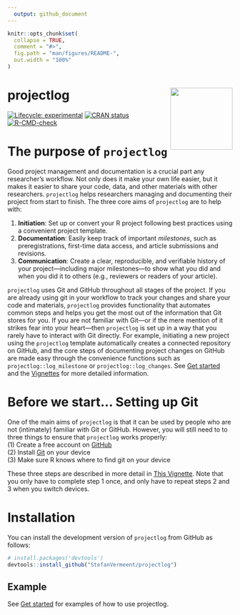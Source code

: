 ```yaml
---
  output: github_document
---
```

  
  <!-- README.md is generated from README.Rmd. Please edit that file -->
  
```r
knitr::opts_chunk$set(
  collapse = TRUE,
  comment = "#>",
  fig.path = "man/figures/README-",
  out.width = "100%"
)
```

# projectlog <a href="https://stefanvermeent.github.io/projectlog/"><img src="man/figures/logo.png" align="right" height="139" /></a>

<!-- badges: start -->
[![Lifecycle: experimental](https://img.shields.io/badge/lifecycle-experimental-orange.svg)](https://lifecycle.r-lib.org/articles/stages.html#experimental)
[![CRAN status](https://www.r-pkg.org/badges/version/projectlog)](https://CRAN.R-project.org/package=projectlog)           
[![R-CMD-check](https://github.com/stefanvermeent/projectlog/actions/workflows/R-CMD-check.yaml/badge.svg)](https://github.com/stefanvermeent/projectlog/actions/workflows/R-CMD-check.yaml)
<!-- badges: end -->


# The purpose of `projectlog`

Good project management and documentation is a crucial part any researcher's workflow.
Not only does it make your own life easier, but it makes it easier to share your code, data, and other materials with other researchers.
`projectlog` helps researchers managing and documenting their project from start to finish.
The three core aims of `projectlog` are to help with:

  1. **Initiation**: Set up or convert your R project following best practices using a convenient project template.
  2. **Documentation**: Easily keep track of important *milestones*, such as preregistrations, first-time data access, and article submissions and revisions.
  3. **Communication**: Create a clear, reproducible, and verifiable history of your project---including major milestones---to show what you did and when you did it to others (e.g., reviewers or readers of your article).

`projectlog` uses Git and GitHub throughout all stages of the project.
If you are already using git in your workflow to track your changes and share your code and materials, `projectlog` provides functionality that automates common steps and helps you get the most out of the information that Git stores for you.
If you are not familiar with Git---or if the mere mention of it strikes fear into your heart---then `projectlog` is set up in a way that you rarely have to interact with Git directly.
For example, initiating a new project using the `projectlog` template automatically creates a connected repository on GitHub, and the core steps of documenting project changes on GitHub are made easy through the convenience functions such as `projectlog::log_milestone` or `projectlog::log_changes`.
See [Get started](https://stefanvermeent.github.io/projectlog/articles/projectlog.html) and the [Vignettes](https://stefanvermeent.github.io/projectlog/articles/) for more detailed information.

# Before we start... Setting up Git

One of the main aims of `projectlog` is that it can be used by people who are not (intimately) familiar with Git or GitHub.
However, you will still need to to three things to ensure that `projectlog` works properly:<br>
    (1) Create a free account on [GitHub](https://github.com/join)<br>
    (2) Install [Git](https://git-scm.com/downloads) on your device<br>
    (3) Make sure R knows where to find git on your device<br>
    
These three steps are described in more detail in [This Vignette](https://stefanvermeent.github.io/projectlog/articles/setting-up-git.html). 
Note that you only have to complete step 1 once, and only have to repeat steps 2 and 3 when you switch devices. 


# Installation

You can install the development version of `projectlog` from GitHub as follows:

```r
# install.packages('devtools')
devtools::install_github("StefanVermeent/projectlog")
```

## Example

See [Get started](https://stefanvermeent.github.io/projectlog/articles/projectlog.html) for examples of how to use projectlog.
